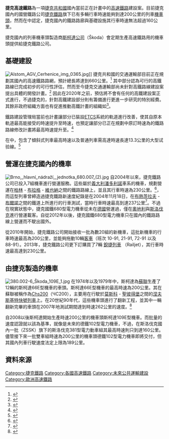 '''捷克高速鐵路'''為一項[[捷克共和國|捷克共和國]]國內當前正在計畫中的[[高速鐵路|高速鐵路]]建設案。目前捷克國內的國營鐵路公司[[捷克鐵路|捷克鐵路]]旗下已有多輛行車時速能夠到達200公里的列車[[鐵路機車|機車頭]]，然而在{{en-link|Velim 鐵路測試線|Velim railway test circuit}}中認定，捷克國內的鐵路路廊與基礎設施其行車時速無法超過160公里。

捷克國內的列車機車頭製造商[[斯柯達公司|斯柯達公司]]（Škoda）會定期生產高速鐵路用的機車頭提供給捷克鐵路公司。

== 基礎建設 ==
[[File:Alstom_AGV_Cerhenice_img_0365.jpg|thumb]]]]
捷克共和國的交通運輸部目前正在規劃其國內的高速鐵路路網，預計總長將達到660公里。<ref>{{cite web|url=http://www.mdcr.cz/NR/rdonlyres/9032A2C5-C9BC-45B9-827F-B25F97C29F83/0/a_prz.pdf |title=KOORDINAČNÍ STUDIE VRT 2003 |author=Objednatel: Ministerstvo dopravy ČR |date=2004-07-31 |language=cs |deadurl=yes |archiveurl=https://web.archive.org/web/20081010123550/http://www.mdcr.cz/NR/rdonlyres/9032A2C5-C9BC-45B9-827F-B25F97C29F83/0/a_prz.pdf |archivedate=2008-10-10 }}</ref> 其中部分認為可行的高鐵路線已完成初步的可行性評估，然而至今捷克交通運輸部尚未針對高鐵路線建設案提出具體的開發計畫。<ref>{{cite web |url=http://vrt.fd.cvut.cz/data/konference/28p.pdf |title=Studie VRT - analýza přepravních vztahů a výhledové možnosti dopravních systémů ve vybraných směrech |author=Objednatel: Ministerstvo dopravy ČR |date=2006年12月 |language=cs |access-date=2015-08-08 |archive-url=https://web.archive.org/web/20110718170646/http://vrt.fd.cvut.cz/data/konference/28p.pdf |archive-date=2011-07-18 |dead-url=yes }}</ref> 因此在2020年之前，預估將不會有任何的高鐵建設案正式進行，不過捷克的{{en-link|鐵路建設管理局|Správa železniční dopravní cesty}}，針對高鐵建設部分則有籌備進行更進一步研究的特別經費。其餘非政府組織方面也有促進推動高鐵計畫的組織如{{en-link|效率交通中心|Centrum pro Efektivní Dopravu}}<ref>{{cite web |url=http://ekonomika.idnes.cz/rychlovlaky-v-cesku-0ql-/eko-doprava.aspx?c=A130103_205120_eko-doprava_hro |title=Vysokorychlostní vlaky v Česku se vrací do hry. Na plány jde 45 milionů |author=Jan Sůra |date=2013-01-04 |language=cs |access-date=2015-08-08 |archive-date=2017-02-19 |archive-url=https://web.archive.org/web/20170219022716/http://ekonomika.idnes.cz/rychlovlaky-v-cesku-0ql-/eko-doprava.aspx?c=A130103_205120_eko-doprava_hro |dead-url=no }}</ref>。

鐵路建設管理局當前也計畫讓部分已裝設[[ETCS|ETCS]]系統的軌道進行改善，使其自原本軌道最高能接受的時速{{convert|160|km/h|mph|0|abbr=on}}提升至時速{{convert|200|km/h|mph|0|abbr=on}}，也預定讓部分已正在規劃中原訂時速為{{convert|160|km/h|mph|0|abbr=on}}的鐵路路線修改計畫將最高時速提升至{{convert|200|km/h|mph|0|abbr=on}}。<ref>{{Cite web |url=http://technet.idnes.cz/rychlovaky-v-cesku-0al-/tec_technika.aspx?c=A130729_151023_tec_technika_rja |title=TechNet: Česká železnice se připravuje na 200 km/h. Hrozí nám „španělská“ nehoda? |access-date=2015-08-08 |archive-date=2017-08-21 |archive-url=https://web.archive.org/web/20170821062528/http://technet.idnes.cz/rychlovaky-v-cesku-0al-/tec_technika.aspx?c=A130729_151023_tec_technika_rja |dead-url=no }}</ref>

在{{en-link|Velim试验鐵路線|Velim railway test circuit}}中，包含了傾斜式列車最高時速{{convert|230|km/h|mph|0|abbr=on}}以及普通列車需高達時速{{convert|210|km/h|mph|0|abbr=on}}長達13.3公里的大型试验線。<ref>{{Cite web |url=http://www.cdvuz.cz/zkusebni-centrum-vuz-velim/ |title=VÚŹ: Zkušební centrum VUZ Velim |access-date=2015-08-08 |archive-date=2020-02-17 |archive-url=https://web.archive.org/web/20200217013113/http://www.cdvuz.cz/zkusebni-centrum-vuz-velim/ |dead-url=no }}</ref>

== 營運在捷克國內的機車 ==
[[File:Brno,_hlavní_nádraží,_jednotka_680.007_(2).jpg|thumb]]
自2004年以來，捷克鐵路公司已投入7組{{en-link|捷克國鐵680型電力機車|ČD Class 680}}機車進行營運服務。這些屬於[[義大利|義大利]][[潘多利諾|潘多利諾]]車系的機車，規劃營運在[[柏林|柏林]] - [[布拉格|布拉格]] - [[維也納|維也納]]之間的鐵路路線上，並且其行車時速為230公里。<ref>{{Cite web |url=http://aktualne.centrum.cz/domaci/kauzy/clanek.phtml?id=732599 |title=aktuálně.cz: Plán supertratě krachl, železnice přišla o 70 miliard |access-date=2015-08-08 |archive-date=2012-10-04 |archive-url=https://web.archive.org/web/20121004110823/http://aktualne.centrum.cz/domaci/kauzy/clanek.phtml?id=732599 |dead-url=no }}</ref>，而這型列車曾締造過捷克鐵路新速度紀錄是在2004年11月18日，在[[布熱茨拉夫|布熱茨拉夫]] - [[布爾諾|布爾諾]]之間的鐵道上所進行的行車測試，當時行車時速最高到達237公里<ref>{{cite web|url=http://www.pendolino.cz/clanky/document.2005-02-16.6565302389 |title=Portál Pendolino.cz - 237 km/h: Nový rychlostní rekord české železnice |accessdate=2008-02-10 |author=martin |date=2005-02-17 |deadurl=yes |archiveurl=https://web.archive.org/web/20080104054658/http://www.pendolino.cz/clanky/document.2005-02-16.6565302389 |archivedate=2008-01-04 }}</ref>。不過在現實狀態中，捷克國鐵680型電力機車從未在[[德國|德國]]營運過，僅在[[奧地利|奧地利]]與[[斯洛伐克|斯洛伐克]]進行營運載客。自從2012年以後，捷克國鐵680型電力機車只在國內的鐵路路線上營運而不駛出國外。

從2010年開始，捷克鐵路公司開始接收一批為數20組的新機車{{en-link|捷克國鐵380型電力機車|ČD Class 380}}，這批新機車的行車時速最高為200公里，並能夠拖動10輛[[鐵路客車|客車]]（班次 10-91, 21-91, 72-91 以及 88-91）。2013年，捷克鐵路公司更下訂購買了7輛 [[銳捷列車|銳捷列車]] （Railjet），其行車時速最高達到230公里。

== 由捷克製造的機車 ==
[[File:380.002-6_Škoda_109E_1.jpg|thumb]]
在1974年以及1979年中，斯柯達為[[蘇聯|蘇聯]]生產了12輛的斯柯達66Е型機車的車頭。斯柯達66Е型機車的最高時速為200公里。其在蘇聯被稱作為[[Chs200|Chs200]]（ЧС200），主要用在行駛於[[莫斯科|莫斯科]] - [[聖彼得堡|聖彼得堡]]之間的[[涅夫斯基特快號列車|涅夫斯基特快號列車]]上。在20世紀90年代，這些機車頭進行了翻新工程，並其中一輛翻新完畢的車頭在2007年地測試期間達到時速262公里的速度。<ref>{{cite web|url=http://www.uks.ru/news/loko.jpg |title=UNIVERSAL CATENARY SYSTEMS-news |author= |date= |language=ru |deadurl=bot: unknown |archiveurl=https://web.archive.org/web/20070329043631/http://www.uks.ru/news/loko.jpg |archivedate=2007-03-29 }}</ref>

自2008以後斯柯達開始生產時速200公里的機車頭斯柯達109E型機車。而批量{{en-link|捷克國鐵380型電力機車|ČD Class 380}}的速度認證就以該{{convert|200|km/h|mph|0|abbr=on}}為基準，就像是未來的德鐵102型電力機車，不過，在斯洛伐克國內一批{{en-link|斯洛伐克鐵路公司|Železničná spoločnosť Slovensko}}（ZSSK）旗下的斯洛伐克381型電力動車組其最高時速則只到達160公里。儘管接下來一批雙車組時速為200公里的機車頭德鐵102型電力機車即將交付，但其國內列車行駛速度法定上限為189公里。

== 資料來源 ==

{{Reflist|2}}
{{高速鐵路}}

[[Category:捷克鐵路|Category:捷克鐵路]]
[[Category:各國高速鐵路|Category:各國高速鐵路]]
[[Category:未來公共運輸建設|Category:未來公共運輸建設]]
[[Category:歐洲高速鐵路|Category:歐洲高速鐵路]]
